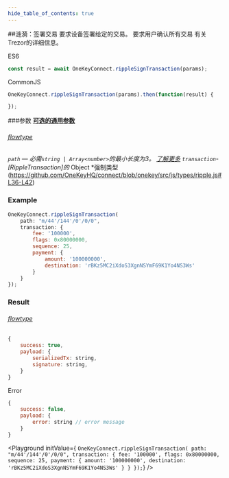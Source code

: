 ```yaml
---
hide_table_of_contents: true
---
```



##涟漪：签署交易
要求设备签署给定的交易。 要求用户确认所有交易
有关Trezor的详细信息。

ES6
```javascript
const result = await OneKeyConnect.rippleSignTransaction(params);
```

CommonJS
```javascript
OneKeyConnect.rippleSignTransaction(params).then(function(result) {

});
```

###参数
[****可选的通用参数****](./commonParams)
###### [flowtype](https://github.com/OneKeyHQ/connect/blob/onekey/src/js/types/params.js#L149-L154)
*`path` — *必需*`string | Array<number>`的最小长度为3。 [了解更多](./path)
*`transaction`-* [RippleTransaction]的* Object *强制类型(https://github.com/OneKeyHQ/connect/blob/onekey/src/js/types/ripple.js#L36-L42)

### Example
```javascript
OneKeyConnect.rippleSignTransaction(
    path: "m/44'/144'/0'/0/0",
    transaction: {
        fee: '100000',
        flags: 0x80000000,
        sequence: 25,
        payment: {
            amount: '100000000',
            destination: 'rBKz5MC2iXdoS3XgnNSYmF69K1Yo4NS3Ws'
        }
    }
});
```

### Result
###### [flowtype](https://github.com/OneKeyHQ/connect/blob/onekey/src/js/types/ripple.js#L49-L52)
```javascript
{
    success: true,
    payload: {
        serializedTx: string,
        signature: string,
    }
}
```
Error
```javascript
{
    success: false,
    payload: {
        error: string // error message
    }
}
```



<Playground
    initValue={
`OneKeyConnect.rippleSignTransaction(
    path: "m/44'/144'/0'/0/0",
    transaction: {
        fee: '100000',
        flags: 0x80000000,
        sequence: 25,
        payment: {
            amount: '100000000',
            destination: 'rBKz5MC2iXdoS3XgnNSYmF69K1Yo4NS3Ws'
        }
    }
});`}
/>

